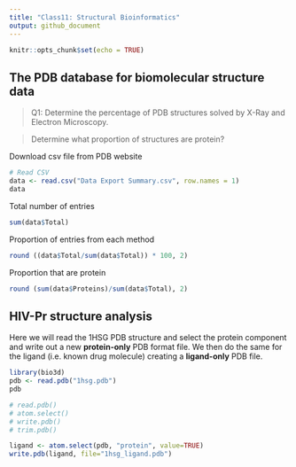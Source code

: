 ```yaml
---
title: "Class11: Structural Bioinformatics"
output: github_document
---
```


```r
knitr::opts_chunk$set(echo = TRUE)
```

## The PDB database for biomolecular structure data

> Q1: Determine the percentage of PDB structures solved by X-Ray and Electron Microscopy. 

> Determine what proportion of structures are protein?

Download csv file from PDB website
```r
# Read CSV
data <- read.csv("Data Export Summary.csv", row.names = 1)
data
```

Total number of entries
```r
sum(data$Total)
```

Proportion of entries from each method 
```r
round ((data$Total/sum(data$Total)) * 100, 2)
```

Proportion that are protein
```r
round (sum(data$Proteins)/sum(data$Total), 2)
```

## HIV-Pr structure analysis 

Here we will read the 1HSG PDB structure and select the protein component and write out a new **protein-only** PDB format file. We then do the same for the ligand (i.e. known drug molecule) creating a **ligand-only** PDB file. 
```r
library(bio3d)
pdb <- read.pdb("1hsg.pdb")
pdb
```

```r
# read.pdb()
# atom.select()
# write.pdb()
# trim.pdb()
```

```r
ligand <- atom.select(pdb, "protein", value=TRUE)
write.pdb(ligand, file="1hsg_ligand.pdb")
```

